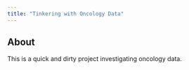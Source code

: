 ```yaml
---
title: "Tinkering with Oncology Data"
---
```


## About

This is a quick and dirty project investigating oncology data.
